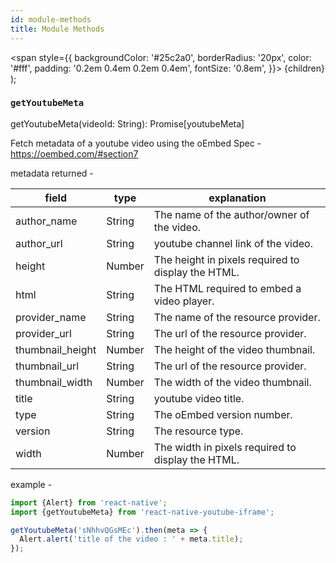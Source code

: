 ```yaml
---
id: module-methods
title: Module Methods
---
```


  <span
    style={{
      backgroundColor: '#25c2a0',
      borderRadius: '20px',
      color: '#fff',
      padding: '0.2em 0.4em 0.2em 0.4em',
      fontSize: '0.8em',
    }}>
    {children}
  </span>
);

### `getYoutubeMeta`

<Type>getYoutubeMeta(videoId: String): Promise[youtubeMeta]</Type>

Fetch metadata of a youtube video using the oEmbed Spec - https://oembed.com/#section7

metadata returned -

| field            | type   | explanation                                        |
| ---------------- | ------ | -------------------------------------------------- |
| author_name      | String | The name of the author/owner of the video.         |
| author_url       | String | youtube channel link of the video.                 |
| height           | Number | The height in pixels required to display the HTML. |
| html             | String | The HTML required to embed a video player.         |
| provider_name    | String | The name of the resource provider.                 |
| provider_url     | String | The url of the resource provider.                  |
| thumbnail_height | Number | The height of the video thumbnail.                 |
| thumbnail_url    | String | The url of the resource provider.                  |
| thumbnail_width  | Number | The width of the video thumbnail.                  |
| title            | String | youtube video title.                               |
| type             | String | The oEmbed version number.                         |
| version          | String | The resource type.                                 |
| width            | Number | The width in pixels required to display the HTML.  |

example -

```javascript
import {Alert} from 'react-native';
import {getYoutubeMeta} from 'react-native-youtube-iframe';

getYoutubeMeta('sNhhvQGsMEc').then(meta => {
  Alert.alert('title of the video : ' + meta.title);
});
```
